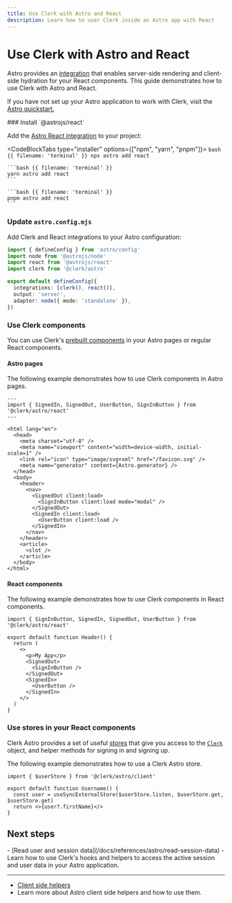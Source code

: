 ```yaml
---
title: Use Clerk with Astro and React
description: Learn how to user Clerk inside an Astro app with React
---
```


# Use Clerk with Astro and React

Astro provides an [integration](https://docs.astro.build/en/guides/integrations-guide/react/) that enables server-side rendering and client-side hydration for your React components. This guide demonstrates how to use Clerk with Astro and React.

If you have not set up your Astro application to work with Clerk, visit the [Astro quickstart.](/docs/quickstarts/astro)

<Steps>
  ### Install `@astrojs/react`

  Add the [Astro React integration](https://docs.astro.build/en/guides/integrations-guide/react/) to your project:

  <CodeBlockTabs type="installer" options={["npm", "yarn", "pnpm"]}>
    ```bash {{ filename: 'terminal' }}
    npx astro add react
    ```

    ```bash {{ filename: 'terminal' }}
    yarn astro add react
    ```

    ```bash {{ filename: 'terminal' }}
    pnpm astro add react
    ```
  </CodeBlockTabs>

  ### Update `astro.config.mjs`

  Add Clerk and React integrations to your Astro configuration:

  ```ts {{ filename: 'astro.config.mjs' }}
  import { defineConfig } from 'astro/config'
  import node from '@astrojs/node'
  import react from '@astrojs/react'
  import clerk from '@clerk/astro'

  export default defineConfig({
    integrations: [clerk(), react()],
    output: 'server',
    adapter: node({ mode: 'standalone' }),
  })
  ```

  ### Use Clerk components

  You can use Clerk's [prebuilt components](/docs/components/overview) in your Astro pages or regular React components.

  #### Astro pages

  The following example demonstrates how to use Clerk components in Astro pages.

  ```astro {{ filename: 'src/layouts/SiteLayout.astro' }}
  ---
  import { SignedIn, SignedOut, UserButton, SignInButton } from '@clerk/astro/react'
  ---

  <html lang="en">
    <head>
      <meta charset="utf-8" />
      <meta name="viewport" content="width=device-width, initial-scale=1" />
      <link rel="icon" type="image/svg+xml" href="/favicon.svg" />
      <meta name="generator" content={Astro.generator} />
    </head>
    <body>
      <header>
        <nav>
          <SignedOut client:load>
            <SignInButton client:load mode="modal" />
          </SignedOut>
          <SignedIn client:load>
            <UserButton client:load />
          </SignedIn>
        </nav>
      </header>
      <article>
        <slot />
      </article>
    </body>
  </html>
  ```

  #### React components

  The following example demonstrates how to use Clerk components in React components.

  ```tsx {{ filename: 'src/components/Header.tsx' }}
  import { SignInButton, SignedIn, SignedOut, UserButton } from '@clerk/astro/react'

  export default function Header() {
    return (
      <>
        <p>My App</p>
        <SignedOut>
          <SignInButton />
        </SignedOut>
        <SignedIn>
          <UserButton />
        </SignedIn>
      </>
    )
  }
  ```

  ### Use stores in your React components

  Clerk Astro provides a set of useful [stores](/docs/references/astro/overview#client-side-helpers) that give you access to the [`Clerk`](https://clerk.com/docs/references/javascript/clerk/clerk) object, and helper methods for signing in and signing up.

  The following example demonstrates how to use a Clerk Astro store.

  ```tsx {{ filename: 'src/components/Header.tsx' }}
  import { $userStore } from '@clerk/astro/client'

  export default function Username() {
    const user = useSyncExternalStore($userStore.listen, $userStore.get, $userStore.get)
    return <>{user?.firstName}</>
  }
  ```
</Steps>

## Next steps

<Cards>
  - [Read user and session data](/docs/references/astro/read-session-data)
  - Learn how to use Clerk's hooks and helpers to access the active session and user data in your Astro application.

  ---

  - [Client side helpers](/docs/references/astro/overview#client-side-helpers)
  - Learn more about Astro client side helpers and how to use them.
</Cards>
